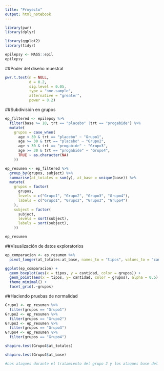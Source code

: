 ```yaml
---
title: "Proyecto"
output: html_notebook
---
```

  
```r
library(pwr)
library(dplyr)

library(ggplot2)
library(tidyr)
```

```r
epilepsy <- MASS::epil
epilepsy
```

##Poder del diseño muestral
```r
pwr.t.test(n = NULL,
           d = 0.2,
           sig.level = 0.05,
           type = "one.sample",
           alternative = "greater",
           power = 0.2)
```

##Subdivisión en grupos

```r
ep_filtered <- epilepsy %>% 
  filter(base >= 10, trt == "placebo" |trt == "progabide") %>% 
  mutate(
    grupos = case_when(
      age < 30 & trt == "placebo" ~ "Grupo1",
      age >= 30 & trt == "placebo" ~ "Grupo2",
      age < 30 & trt == "progabide" ~ "Grupo3",
      age >= 30 & trt == "progabide" ~ "Grupo4", 
      TRUE ~ as.character(NA)
    ))
```


```r
ep_resumen <- ep_filtered %>% 
  group_by(grupos, subject) %>% 
  summarise(at_totales = sum(y), at_base = unique(base)) %>% 
  mutate(
    grupos = factor(
      grupos, 
      levels = c("Grupo1", "Grupo2", "Grupo3", "Grupo4"), 
      labels = c("Grupo1", "Grupo2", "Grupo3", "Grupo4")
    ), 
    subject = factor(
      subject, 
      levels = sort(subject),
      labels = sort(subject),
    ))
```

```r
ep_resumen
```

##Visualización de datos exploratorios
```r
ep_comparacion <- ep_resumen %>% 
  pivot_longer(at_totales:at_base, names_to = "tipos", values_to = "cantidad") 
```

```r
ggplot(ep_comparacion) +
  geom_boxplot(aes(x = tipos, y = cantidad, color = grupos)) +
  geom_point(aes(x = tipos, y= cantidad, color = grupos), alpha = 0.5) +
  theme_minimal() +
  facet_grid(.~grupos)
```

##Haciendo pruebas de normalidad
```r
Grupo1 <- ep_resumen %>% 
  filter(grupos == "Grupo1")
Grupo2 <- ep_resumen %>% 
  filter(grupos == "Grupo2")
Grupo3 <- ep_resumen %>% 
  filter(grupos == "Grupo3")
Grupo4 <- ep_resumen %>% 
  filter(grupos == "Grupo4")
```

```r
shapiro.test(Grupo4$at_totales)
```

```r
shapiro.test(Grupo4$at_base)
```

```r
#Los ataques durante el tratamiento del grupo 2 y los ataques base del grupo 4 no son normales
```

